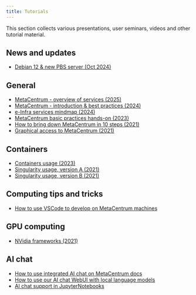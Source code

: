 ```yaml
---
title: Tutorials
---
```

This section collects various presentations, user seminars, videos and other tutorial material.

## News and updates

- [Debian 12 & new PBS server (Oct 2024)](./tutorials/debian-12)

## General

- [MetaCentrum - overview of services (2025)](/img/meta/tutorials/2025_Vorel_Meta-for-EOSC.pdf)
- [MetaCentrum - introduction & best practices (2024)](/img/meta/tutorials/2024_Vorel_einfra.pdf)
- [e-Infra services mindmap (2024)](/img/meta/tutorials/e-Infra-services-mindmap.pdf) 
- [MetaCentrum basic practices hands-on (2023)](https://github.com/CESNET/metacentrum-hands-on/blob/main/2023-11_IBP.md)
- [How to bring down MetaCentrum in 10 steps (2021)](/img/meta/tutorials/How_to_bring_down_MC_in_10_steps.pdf)
- [Graphical access to MetaCentrum (2021)](/img/meta/tutorials/Going_graphical.pdf)

## Containers

- [Containers usage (2023)](/img/meta/tutorials/containers_at_meta_2023.pdf)
- [Singularity usage, version A (2021)](/img/meta/tutorials/singularity_usage_2021_a.pdf)
- [Singularity usage, version B (2021)](/img/meta/tutorials/singularity_usage_2021_b.pdf)

## Computing tips and tricks

- [How to use VSCode to develop on MetaCentrum machines](./tutorials/vscode-devel)

## GPU computing

- [NVidia frameworks (2021)](/img/meta/tutorials/NVidia_GPU_2021.pdf)

## AI chat 

- [How to use integrated AI chat on MetaCentrum docs](./tutorials/chat-help)
- [How to use our AI chat WebUI with local language models](https://docs.cerit.io/en/docs/web-apps/chat-ai)
- [AI chat support in JupyterNotebooks](https://docs.cerit.io/en/docs/web-apps/jupyterhub#ai-gpt-chat-support)

